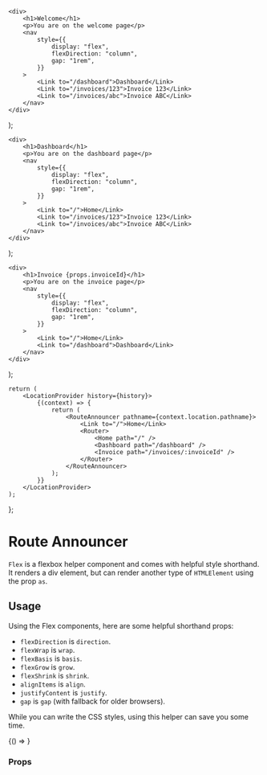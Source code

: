 
<Meta title="Components/Announcer" component={RouteAnnouncer} />


	<div>
		<h1>Welcome</h1>
		<p>You are on the welcome page</p>
		<nav
			style={{
				display: "flex",
				flexDirection: "column",
				gap: "1rem",
			}}
		>
			<Link to="/dashboard">Dashboard</Link>
			<Link to="/invoices/123">Invoice 123</Link>
			<Link to="/invoices/abc">Invoice ABC</Link>
		</nav>
	</div>
);

	<div>
		<h1>Dashboard</h1>
		<p>You are on the dashboard page</p>
		<nav
			style={{
				display: "flex",
				flexDirection: "column",
				gap: "1rem",
			}}
		>
			<Link to="/">Home</Link>
			<Link to="/invoices/123">Invoice 123</Link>
			<Link to="/invoices/abc">Invoice ABC</Link>
		</nav>
	</div>
);

	<div>
		<h1>Invoice {props.invoiceId}</h1>
		<p>You are on the invoice page</p>
		<nav
			style={{
				display: "flex",
				flexDirection: "column",
				gap: "1rem",
			}}
		>
			<Link to="/">Home</Link>
			<Link to="/dashboard">Dashboard</Link>
		</nav>
	</div>
);

	return (
		<LocationProvider history={history}>
			{(context) => {
				return (
					<RouteAnnouncer pathname={context.location.pathname}>
						<Link to="/">Home</Link>
						<Router>
							<Home path="/" />
							<Dashboard path="/dashboard" />
							<Invoice path="/invoices/:invoiceId" />
						</Router>
					</RouteAnnouncer>
				);
			}}
		</LocationProvider>
	);
};

# Route Announcer

<Subtitle>
	<code>Flex</code> is a flexbox helper component and comes with helpful style shorthand. It renders a div element, but
	can render another type of <code>HTMLElement</code> using the prop <code>as</code>.
</Subtitle>

## Usage

Using the Flex components, here are some helpful shorthand props:

- `flexDirection` is `direction`.
- `flexWrap` is `wrap`.
- `flexBasis` is `basis`.
- `flexGrow` is `grow`.
- `flexShrink` is `shrink`.
- `alignItems` is `align`.
- `justifyContent` is `justify`.
- `gap` is `gap` (with fallback for older browsers).

While you can write the CSS styles, using this helper can save you some time.

<Canvas>
	<Story
		name="RouteAnnouncer"
		args={{
			pathname: window.location.pathname,
		}}
	>
		{() => <DemoWithRouter />}
	</Story>
</Canvas>

### Props

<ArgsTable story="RouteAnnouncer" />

